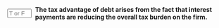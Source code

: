 ::: {.question-block}

<form onsubmit="event.preventDefault(); checkAnswerBox('module8_tf_q6','T')" style="display: flex; align-items: center; gap: 8px;">
  <input type="text" id="module8_tf_q6" name="module8_tf_q6" maxlength="1" placeholder="T or F" style="width: 55px;" data-correct-answer="T" /> 
  <label for="module8_tf_q6"><strong>The tax advantage of debt arises from the fact that interest payments are reducing the overall tax burden on the firm.</strong></label>
</form>

<div id="feedback-module8_tf_q6" class="feedback" data-status="" style="display:none;">
TRUE. Interest reduces taxable income, lowering corporate taxes.
</div>

:::
